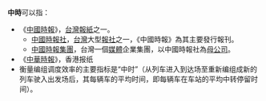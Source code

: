 '''中時'''可以指：
* 《[[中國時報|中國時報]]》，[[台灣|台灣]][[報紙|報紙]]之一。
** [[中國時報社|中國時報社]]，[[台灣|台灣]]大型[[報社|報社]]之一，《中國時報》為其主要發行報刊。
** [[中國時報集團|中國時報集團]]，台灣一個[[台灣媒體|媒體]]企業集團，以中國時報社為[[母公司|母公司]]。
* 《[[中華時報|中華時報]]》，香港报纸
*衡量编组调度效率的主要指标是“中时”（从列车进入到达场至重新编组成新的列车驶入出发场后，其每辆车的平均时间，即每辆车在车站的平均中转停留时间）。
{{消歧义|ZH中|Cat=二字消歧义}}